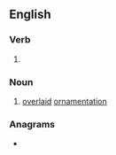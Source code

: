 ==English==

===Verb===
{{head|en|present participle}}

# {{present participle of|overlay|lang=en|nocat=1}}

===Noun===
{{en-noun}}

# [[overlaid]] [[ornamentation]]

===Anagrams===
* {{anagrams|en|a=aegilnorvy|laying over}}